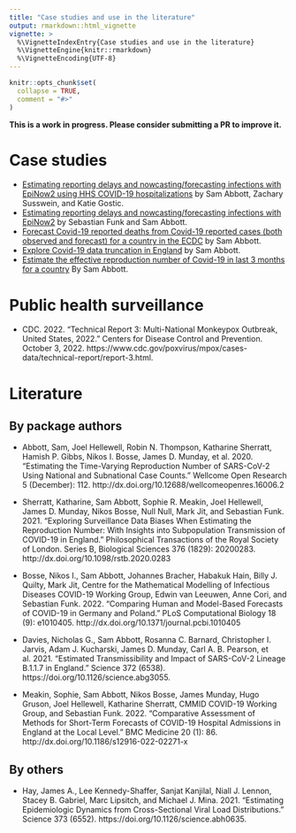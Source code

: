 ```yaml
---
title: "Case studies and use in the literature"
output: rmarkdown::html_vignette
vignette: >
  %\VignetteIndexEntry{Case studies and use in the literature}
  %\VignetteEngine{knitr::rmarkdown}
  %\VignetteEncoding{UTF-8}
---
```


```r
knitr::opts_chunk$set(
  collapse = TRUE,
  comment = "#>"
)
```

**This is a work in progress. Please consider submitting a PR to improve it.** 

# Case studies 

- [Estimating reporting delays and nowcasting/forecasting infections with EpiNow2 using HHS COVID-19 hospitalizations](https://samabbott.co.uk/cste-forecasting-workshop/) by Sam Abbott, Zachary Susswein, and Katie Gostic.
- [Estimating reporting delays and nowcasting/forecasting infections with EpiNow2](https://github.com/epiforecasts/nowcasting.example/blob/main/inst/reports/epinow2.md) by Sebastian Funk and Sam Abbott.
- [Forecast Covid-19 reported deaths from Covid-19 reported cases (both observed and forecast) for a country in the ECDC](https://gist.github.com/seabbs/4f09d7609df298db7a86c31612ff9d17) by Sam Abbott.
- [Explore Covid-19 data truncation in England](https://gist.github.com/seabbs/176b0c7f83eab1a7192a25b28bbd116a) by Sam Abbott.
- [Estimate the effective reproduction number of Covid-19 in last 3 months for a country](https://gist.github.com/seabbs/163d0f195892cde685c70473e1f5e867) By Sam Abbott.

# Public health surveillance

- CDC. 2022. “Technical Report 3: Multi-National Monkeypox Outbreak, United States, 2022.” Centers for Disease Control and Prevention. October 3, 2022. https://www.cdc.gov/poxvirus/mpox/cases-data/technical-report/report-3.html.

# Literature

## By package authors

- Abbott, Sam, Joel Hellewell, Robin N. Thompson, Katharine Sherratt, Hamish P. Gibbs, Nikos I. Bosse, James D. Munday, et al. 2020. “Estimating the Time-Varying Reproduction Number of SARS-CoV-2 Using National and Subnational Case Counts.” Wellcome Open Research 5 (December): 112. http://dx.doi.org/10.12688/wellcomeopenres.16006.2

- Sherratt, Katharine, Sam Abbott, Sophie R. Meakin, Joel Hellewell, James D. Munday, Nikos Bosse, Null Null, Mark Jit, and Sebastian Funk. 2021. “Exploring Surveillance Data Biases When Estimating the Reproduction Number: With Insights into Subpopulation Transmission of COVID-19 in England.” Philosophical Transactions of the Royal Society of London. Series B, Biological Sciences 376 (1829): 20200283. http://dx.doi.org/10.1098/rstb.2020.0283

- Bosse, Nikos I., Sam Abbott, Johannes Bracher, Habakuk Hain, Billy J. Quilty, Mark Jit, Centre for the Mathematical Modelling of Infectious Diseases COVID-19 Working Group, Edwin van Leeuwen, Anne Cori, and Sebastian Funk. 2022. “Comparing Human and Model-Based Forecasts of COVID-19 in Germany and Poland.” PLoS Computational Biology 18 (9): e1010405. http://dx.doi.org/10.1371/journal.pcbi.1010405

- Davies, Nicholas G., Sam Abbott, Rosanna C. Barnard, Christopher I. Jarvis, Adam J. Kucharski, James D. Munday, Carl A. B. Pearson, et al. 2021. “Estimated Transmissibility and Impact of SARS-CoV-2 Lineage B.1.1.7 in England.” Science 372 (6538). https://doi.org/10.1126/science.abg3055.

- Meakin, Sophie, Sam Abbott, Nikos Bosse, James Munday, Hugo Gruson, Joel Hellewell, Katharine Sherratt, CMMID COVID-19 Working Group, and Sebastian Funk. 2022. “Comparative Assessment of Methods for Short-Term Forecasts of COVID-19 Hospital Admissions in England at the Local Level.” BMC Medicine 20 (1): 86. http://dx.doi.org/10.1186/s12916-022-02271-x

## By others

- Hay, James A., Lee Kennedy-Shaffer, Sanjat Kanjilal, Niall J. Lennon, Stacey B. Gabriel, Marc Lipsitch, and Michael J. Mina. 2021. “Estimating Epidemiologic Dynamics from Cross-Sectional Viral Load Distributions.” Science 373 (6552). https://doi.org/10.1126/science.abh0635.
